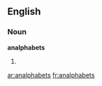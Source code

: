 ==English==

===Noun===
'''analphabets'''

# {{plural of|[[analphabet]]}}

[[ar:analphabets]]
[[fr:analphabets]]